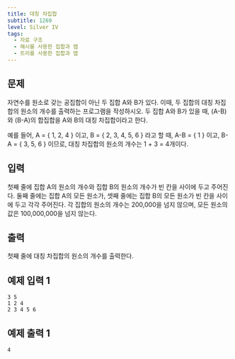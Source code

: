```yaml
---
title: 대칭 차집합
subtitle: 1269
level: Silver IV
tags:
  - 자료 구조
  - 해시를 사용한 집합과 맵
  - 트리를 사용한 집합과 맵
---
```


## 문제

자연수를 원소로 갖는 공집합이 아닌 두 집합 A와 B가 있다. 이때, 두 집합의 대칭 차집합의 원소의 개수를 출력하는 프로그램을 작성하시오. 두 집합 A와 B가 있을 때, (A-B)와 (B-A)의 합집합을 A와 B의 대칭 차집합이라고 한다.

예를 들어, A = \{ 1, 2, 4 } 이고, B = \{ 2, 3, 4, 5, 6 } 라고 할 때, A-B = \{ 1 } 이고, B-A = \{ 3, 5, 6 } 이므로, 대칭 차집합의 원소의 개수는 1 + 3 = 4개이다.

## 입력

첫째 줄에 집합 A의 원소의 개수와 집합 B의 원소의 개수가 빈 칸을 사이에 두고 주어진다. 둘째 줄에는 집합 A의 모든 원소가, 셋째 줄에는 집합 B의 모든 원소가 빈 칸을 사이에 두고 각각 주어진다. 각 집합의 원소의 개수는 200,000을 넘지 않으며, 모든 원소의 값은 100,000,000을 넘지 않는다.

## 출력

첫째 줄에 대칭 차집합의 원소의 개수를 출력한다.

## 예제 입력 1

```
3 5
1 2 4
2 3 4 5 6
```

## 예제 출력 1

```
4
```
